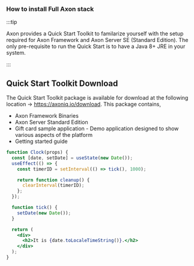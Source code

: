 ### How to install Full Axon stack 

:::tip

Axon provides a Quick Start Toolkit to familarize yourself with the setup required for Axon Framework and Axon Server SE (Standard Edition).
The only pre-requisite to run the Quick Start is to have a Java 8+ JRE in your system.

:::


## Quick Start Toolkit Download

The Quick Start Toolkit package is available for download at the following location -> https://axoniq.io/download.
This package contains,

- Axon Framework Binaries
- Axon Server Standard Edition
- Gift card sample application - Demo application designed to show various aspects of the platform
- Getting started guide


```jsx live
function Clock(props) {
  const [date, setDate] = useState(new Date());
  useEffect(() => {
    const timerID = setInterval(() => tick(), 1000);

    return function cleanup() {
      clearInterval(timerID);
    };
  });

  function tick() {
    setDate(new Date());
  }

  return (
    <div>
      <h2>It is {date.toLocaleTimeString()}.</h2>
    </div>
  );
}
```
